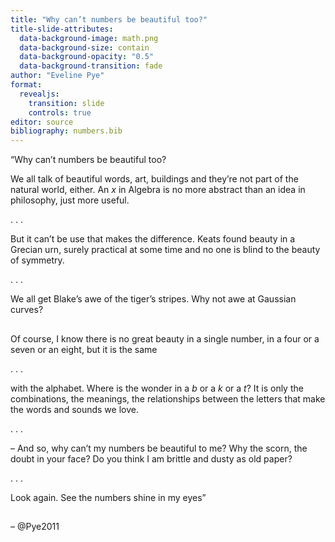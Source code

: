 ```yaml
---
title: "Why can’t numbers be beautiful too?"
title-slide-attributes:
  data-background-image: math.png
  data-background-size: contain
  data-background-opacity: "0.5"
  data-background-transition: fade
author: "Eveline Pye"
format:
  revealjs:
    transition: slide
    controls: true
editor: source
bibliography: numbers.bib
---
```


"Why can’t numbers be beautiful too? 

We all talk of beautiful words, art, buildings
 and they’re not part of the natural world, either. 
An *x* in Algebra is no more abstract than 
an idea in philosophy, just more useful. 

. . .

But it can’t be use that makes the difference. 
Keats found beauty in a Grecian urn, 
surely practical at some time 
and no one is blind to the beauty of symmetry. 

. . .

We all get Blake’s awe of the tiger’s stripes. 
Why not awe at Gaussian curves? 

##

Of course, I know there is no great beauty in a single number, 
in a four or a seven or an eight, but it is the same 

. . .

with the alphabet. Where is the wonder in a *b* 
or a *k* or a *t*? It is only the combinations, 
the meanings, the relationships between 
the letters that make the words and sounds we love. 

. . .

– And so, why can’t my numbers be beautiful to me? 
Why the scorn, the doubt in your face? Do you think 
I am brittle and dusty as old paper? 

. . .

Look again. See the numbers shine in my eyes"

##

-- @Pye2011

